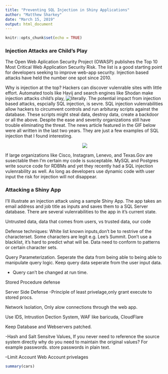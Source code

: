 ```yaml
---
title: "Preventing SQL Injection in Shiny Applications"
author: "Matthew Sharkey"
date: "March 15, 2019"
output: html_document
---
```


```r
knitr::opts_chunk$set(echo = TRUE)
```

### Injection Attacks are Child's Play

The Open Web Aplication Security Project (OWASP) publishes the Top 10 Most Critical Web Application Security Risk.  The list is a good starting point for developers seeking to improve web-app security.  Injection based attacks have held the number one spot since 2010.

Why is injection at the top?  Hackers can discover vulenrable sites with little effort.  Automated tools like Havij and search engines like Shodan make injection attacks child's play, ![literally](https://techcrunch.com/2018/08/12/hacking-the-websites-responsible-for-election-information-is-so-easy-an-11-year-old-did-it/).  The potential impact from injection based attacks, espcially SQL injection, is sevre.  SQL injection vulenrabilities allow hackers to circumvent controls and run arbituray scripts against the database.  These scripts might steal data, destroy data, create a backdoor or all the above.  Despite the ease and severity organizations still have trouble eliminating the threat.  The news article featured in the GIF below were all written in the last two years.  They are just a few examples of SQL injection that I found interesting. 

<center>
![](D:/sqlinjection.gif)
</center>

If large  organizations like Cisco, Instagram, Lenevo, and Texas.Gov are susectable then I'm certain my code is susceptable.  MySQL and Postgres write source code for RDBMs and yet they recently had a SQL injection vulenrability as well.  As long as developers use dynamic code with user input the risk for injection will not disappear.

###  Attacking a Shiny App

I'll illustrate an injection attack using a sample Shiny App.  The app takes an email address and job title as inputs and saves them to a SQL Server database.  There are several vulenrabilities to the app in it's current state.






Untrusted data, data that comes from users, vs trusted data, our code


Defense techniques:
White list known inputs,don't be to restrive of the characterset.  Some characters are legit e.g. Lee's Summit.  Don't use a blacklist, it's hard to predict what will be.  Data need to conform to patterns or certain character sets.

Query Parameterization.  Seperate the data from being able to being able to manipulate query logic. Keep query data seperate from the user input data.

* Query can't be changed at run time.


Stored Procedure defense

Server Side Defense
  -Principle of least privelage,only grant execute to stored procs.

Network Isolation, Only alow connections through the web app.

Use IDS, Intrustion Dection System, WAF like baricuda, CloudFlare

Keep Database and Webservers patched.

-Hash and Salt Sensitve Values, If you never need to reference the source system directly why do you need to maintain the original values?  For example passwords.   store passwords in plain text.








--Limit  Account Web Account privelages

```r
summary(cars)
```